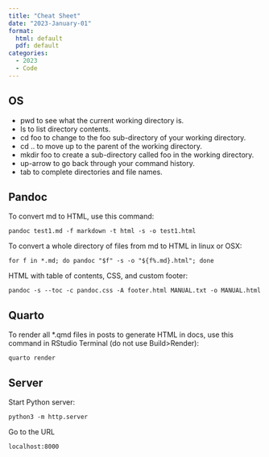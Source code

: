 ```yaml
---
title: "Cheat Sheet"
date: "2023-January-01"
format: 
  html: default
  pdf: default
categories:
  - 2023
  - Code
---
```


## OS

-   pwd to see what the current working directory is.
-   ls to list directory contents.
-   cd foo to change to the foo sub-directory of your working directory.
-   cd .. to move up to the parent of the working directory.
-   mkdir foo to create a sub-directory called foo in the working directory.
-   up-arrow to go back through your command history.
-   tab to complete directories and file names.

## Pandoc

To convert md to HTML, use this command:

```         
pandoc test1.md -f markdown -t html -s -o test1.html
```

To convert a whole directory of files from md to HTML in linux or OSX:

```         
for f in *.md; do pandoc "$f" -s -o "${f%.md}.html"; done
```

HTML with table of contents, CSS, and custom footer:

```         
pandoc -s --toc -c pandoc.css -A footer.html MANUAL.txt -o MANUAL.html
```

## Quarto

To render all *.qmd files in posts to generate HTML in docs, use this command in RStudio Terminal (do not use Build>Render):

```         
quarto render
```
## Server

Start Python server:

```         
python3 -m http.server 
```

Go to the URL

```         
localhost:8000
```
